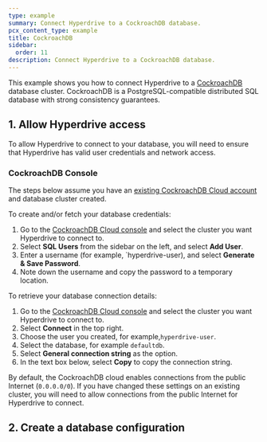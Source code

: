 ```yaml
---
type: example
summary: Connect Hyperdrive to a CockroachDB database.
pcx_content_type: example
title: CockroachDB
sidebar:
  order: 11
description: Connect Hyperdrive to a CockroachDB database.
---
```



This example shows you how to connect Hyperdrive to a [CockroachDB](https://www.cockroachlabs.com/) database cluster. CockroachDB is a PostgreSQL-compatible distributed SQL database with strong consistency guarantees.

## 1. Allow Hyperdrive access

To allow Hyperdrive to connect to your database, you will need to ensure that Hyperdrive has valid user credentials and network access.

### CockroachDB Console

The steps below assume you have an [existing CockroachDB Cloud account](https://www.cockroachlabs.com/docs/cockroachcloud/quickstart) and database cluster created.

To create and/or fetch your database credentials:

1. Go to the [CockroachDB Cloud console](https://cockroachlabs.cloud/clusters) and select the cluster you want Hyperdrive to connect to.
2. Select **SQL Users** from the sidebar on the left, and select **Add User**.
3. Enter a username (for example, \`hyperdrive-user), and select **Generate & Save Password**.
4. Note down the username and copy the password to a temporary location.

To retrieve your database connection details:

1. Go to the [CockroachDB Cloud console](https://cockroachlabs.cloud/clusters) and select the cluster you want Hyperdrive to connect to.
2. Select **Connect** in the top right.
3. Choose the user you created, for example,`hyperdrive-user`.
4. Select the database, for example `defaultdb`.
5. Select **General connection string** as the option.
6. In the text box below, select **Copy** to copy the connection string.

By default, the CockroachDB cloud enables connections from the public Internet (`0.0.0.0/0`). If you have changed these settings on an existing cluster, you will need to allow connections from the public Internet for Hyperdrive to connect.

## 2. Create a database configuration

<Render file="create-hyperdrive-config" />
